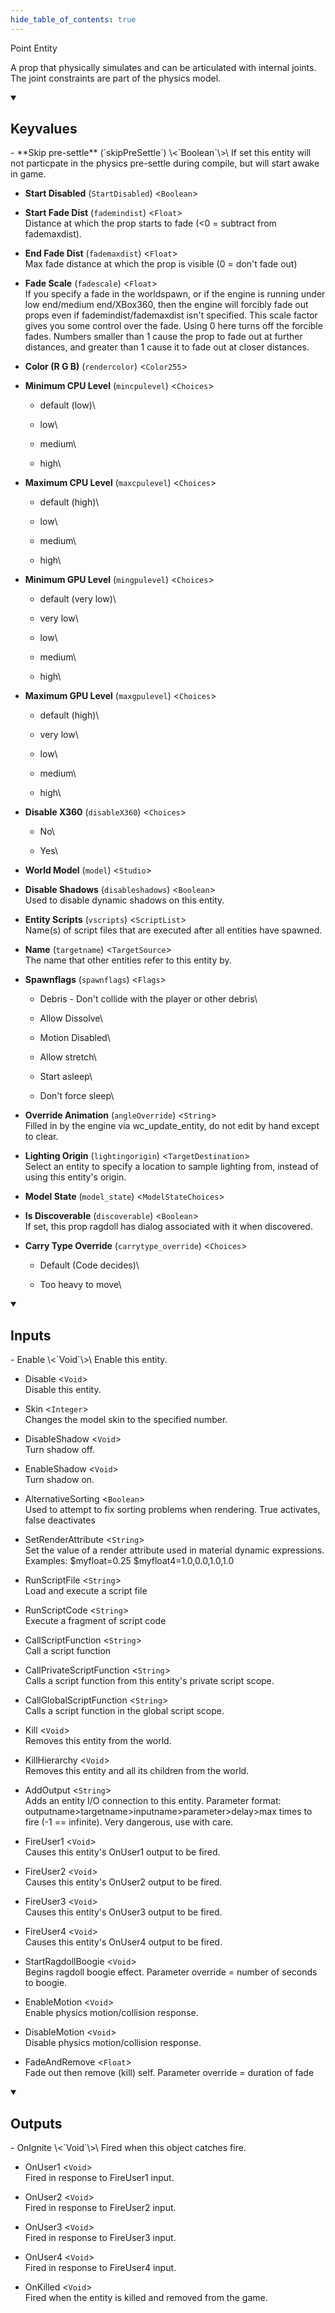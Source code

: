 ```yaml
---
hide_table_of_contents: true
---
```


<!---
!!!!!!
THIS PAGE IS AUTOGENERATED FROM GAME FGD DEFINITIONS!
DO NOT EDIT MANUALLY!
!!!!!!

In order to make edits, you can make an annotation file in /fgd_dump_overrides
-->


Point Entity

A prop that physically simulates and can be articulated with internal joints. The joint constraints are part of the physics model.

<details open>
<summary><h2>Keyvalues</h2></summary>
- **Skip pre-settle** (`skipPreSettle`) \<`Boolean`\>\
If set this entity will not particpate in the physics pre-settle during compile, but will start awake in game.

- **Start Disabled** (`StartDisabled`) \<`Boolean`\>

- **Start Fade Dist** (`fademindist`) \<`Float`\>\
Distance at which the prop starts to fade (&lt;0 = subtract from fademaxdist).

- **End Fade Dist** (`fademaxdist`) \<`Float`\>\
Max fade distance at which the prop is visible (0 = don't fade out)

- **Fade Scale** (`fadescale`) \<`Float`\>\
If you specify a fade in the worldspawn, or if the engine is running under low end/medium end/XBox360, then the engine will forcibly fade out props even if fademindist/fademaxdist isn't specified. This scale factor gives you some control over the fade. Using 0 here turns off the forcible fades. Numbers smaller than 1 cause the prop to fade out at further distances, and greater than 1 cause it to fade out at closer distances.

- **Color (R G B)** (`rendercolor`) \<`Color255`\>

- **Minimum CPU Level** (`mincpulevel`) \<`Choices`\>
  - default (low)\
    
  - low\
    
  - medium\
    
  - high\
    


- **Maximum CPU Level** (`maxcpulevel`) \<`Choices`\>
  - default (high)\
    
  - low\
    
  - medium\
    
  - high\
    


- **Minimum GPU Level** (`mingpulevel`) \<`Choices`\>
  - default (very low)\
    
  - very low\
    
  - low\
    
  - medium\
    
  - high\
    


- **Maximum GPU Level** (`maxgpulevel`) \<`Choices`\>
  - default (high)\
    
  - very low\
    
  - low\
    
  - medium\
    
  - high\
    


- **Disable X360** (`disableX360`) \<`Choices`\>
  - No\
    
  - Yes\
    


- **World Model** (`model`) \<`Studio`\>

- **Disable Shadows** (`disableshadows`) \<`Boolean`\>\
Used to disable dynamic shadows on this entity.

- **Entity Scripts** (`vscripts`) \<`ScriptList`\>\
Name(s) of script files that are executed after all entities have spawned.

- **Name** (`targetname`) \<`TargetSource`\>\
The name that other entities refer to this entity by.

- **Spawnflags** (`spawnflags`) \<`Flags`\>
  - Debris - Don't collide with the player or other debris\
    
  - Allow Dissolve\
    
  - Motion Disabled\
    
  - Allow stretch\
    
  - Start asleep\
    
  - Don't force sleep\
    


- **Override Animation** (`angleOverride`) \<`String`\>\
Filled in by the engine via wc_update_entity, do not edit by hand except to clear.

- **Lighting Origin** (`lightingorigin`) \<`TargetDestination`\>\
Select an entity to specify a location to sample lighting from, instead of using this entity's origin.

- **Model State** (`model_state`) \<`ModelStateChoices`\>

- **Is Discoverable** (`discoverable`) \<`Boolean`\>\
If set, this prop ragdoll has dialog associated with it when discovered.

- **Carry Type Override** (`carrytype_override`) \<`Choices`\>
  - Default (Code decides)\
    
  - Too heavy to move\
    



 </details>
<details open>
<summary><h2>Inputs</h2></summary>
- Enable \<`Void`\>\
Enable this entity.

- Disable \<`Void`\>\
Disable this entity.

- Skin \<`Integer`\>\
Changes the model skin to the specified number.

- DisableShadow \<`Void`\>\
Turn shadow off.

- EnableShadow \<`Void`\>\
Turn shadow on.

- AlternativeSorting \<`Boolean`\>\
Used to attempt to fix sorting problems when rendering. True activates, false deactivates

- SetRenderAttribute \<`String`\>\
Set the value of a render attribute used in material dynamic expressions. Examples: $myfloat=0.25 $myfloat4=1.0,0.0,1.0,1.0

- RunScriptFile \<`String`\>\
Load and execute a script file

- RunScriptCode \<`String`\>\
Execute a fragment of script code

- CallScriptFunction \<`String`\>\
Call a script function

- CallPrivateScriptFunction \<`String`\>\
Calls a script function from this entity's private script scope.

- CallGlobalScriptFunction \<`String`\>\
Calls a script function in the global script scope.

- Kill \<`Void`\>\
Removes this entity from the world.

- KillHierarchy \<`Void`\>\
Removes this entity and all its children from the world.

- AddOutput \<`String`\>\
Adds an entity I/O connection to this entity. Parameter format: outputname&gt;targetname>inputname&gt;parameter&gt;delay&gt;max times to fire (-1 == infinite). Very dangerous, use with care.

- FireUser1 \<`Void`\>\
Causes this entity's OnUser1 output to be fired.

- FireUser2 \<`Void`\>\
Causes this entity's OnUser2 output to be fired.

- FireUser3 \<`Void`\>\
Causes this entity's OnUser3 output to be fired.

- FireUser4 \<`Void`\>\
Causes this entity's OnUser4 output to be fired.

- StartRagdollBoogie \<`Void`\>\
Begins ragdoll boogie effect. Parameter override = number of seconds to boogie.

- EnableMotion \<`Void`\>\
Enable physics motion/collision response.

- DisableMotion \<`Void`\>\
Disable physics motion/collision response.

- FadeAndRemove \<`Float`\>\
Fade out then remove (kill) self. Parameter override = duration of fade


 </details>
<details open>
<summary><h2>Outputs</h2></summary>
- OnIgnite \<`Void`\>\
Fired when this object catches fire.

- OnUser1 \<`Void`\>\
Fired in response to FireUser1 input.

- OnUser2 \<`Void`\>\
Fired in response to FireUser2 input.

- OnUser3 \<`Void`\>\
Fired in response to FireUser3 input.

- OnUser4 \<`Void`\>\
Fired in response to FireUser4 input.

- OnKilled \<`Void`\>\
Fired when the entity is killed and removed from the game.


 </details>